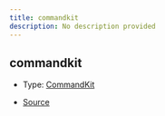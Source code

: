 ```yaml
---
title: commandkit
description: No description provided
---
```


## commandkit

- Type: [CommandKit](/docs/api-reference/classes/CommandKit)

- [Source](https://github.com/underctrl-io/commandkit/blob/83ef44f10b86e30835e8636786e5222cac412af9/packages/commandkit/src/CommandKit.ts#L407)